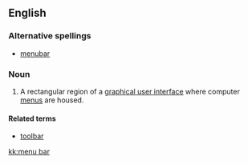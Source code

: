 ==English==
{{wikipedia}}

===Alternative spellings===
* [[menubar]]

===Noun===
{{en-noun|sg=[[menu]] [[bar]]}}

# {{graphical user interface}} A rectangular region of a [[graphical user interface]] where computer [[menu]]s are housed.

====Related terms====
* [[toolbar]]

[[kk:menu bar]]